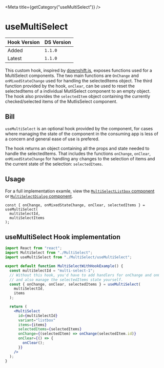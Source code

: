 

<Meta title={getCategory("useMultiSelect")} />

# useMultiSelect

| Hook Version | DS Version |
| ------------ | ---------- |
| Added        | `1.1.0`    |
| Latest       | `1.1.0`    |

This custom hook, inspired by [downshift.js](https://www.downshift-js.com/),
exposes functions used for a MultiSelect components.
The two main functions are `OnChange` and `onMixedStateChange` used for handling the selectedItems object. The third function provided by the hook, `onClear`,
can be used to reset the selectedItems of a individual MutliSelect component to an empty object. The hook also provides the `selectedItem` object containing the currently checked/selected
items of the MutlisSelect component.

## Bill

`useMultiSelect` is an optional hook provided by the component, for
cases where managing the state of the component in the consuming app is less
of a concern and general ease of use is prefered.

The hook returns an object containing all the props and state needed to handle the selectedItems.
That includes the functions `onChange`, `onClear`, `onMixedStateChange` for handling any changes to the selection of items and the current state of the selection: `selectedItems`.

## Usage

For a full implementation examle, view the [`MultiSelectListbox` component](https://github.com/NYPL/nypl-design-system/blob/development/src/components/MultiSelect/MultiSelectListbox.tsx) or [`MultiSelectDialog` component](https://github.com/NYPL/nypl-design-system/blob/development/src/components/MultiSelect/MultiSelectDialog.tsx).

```tsx
const { onChange, onMixedStateChange, onClear, selectedItems } = useMultiSelect(
  multiSelectId,
  multiSelectItems
);
```

## useMultiSelect Hook implementation

```jsx
import React from "react";
import MultiSelect from "./MultiSelect";
import useMultiSelect from "./MultiSelect/useMultiSelect";

export default function MultiSelectWithHookExample() {
  const multiSelectId = "multi-select-1";
  // Without this hook, you'd have to add handlers for onChange and onClear,
  // and also manage the selectedItems state yourself.
  const { onChange, onClear, selectedItems } = useMultiSelect(
    multiSelectId,
    items
  );

  return (
    <MultiSelect
      id={multiSelectId}
      variant="listbox"
      items={items}
      selectedItems={selectedItems}
      onChange={(selectedItem) => onChange(selectedItem.id)}
      onClear={() => {
        onClear();
      }}
    />
  );
}
```
